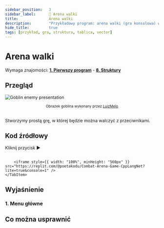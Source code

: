 ```yaml
---
sidebar_position:	3
sidebar_label:		👾 Arena walki
title:				Arena walki
description:		"Przykładowy program: arena walki (gra konsolowa) w języku C++"
hide_title:			true
tags: [przykład, gra, struktura, tablica, vector]
---
```


<!-- Components -->

<!-- Presets -->

<!-- Codes -->

<NotFinished/>

# Arena walki

Wymaga znajomości: [**1. Pierwszy program**](../../first-program) - [**8. Struktury**](../../structures)

## Przegląd

<Image center
		maxheight={200}
		alt="Goblin enemy presentation"
		src="/img/tutorials/course/basic/structures/GoblinEnemy.gif"
	/>
<center><small>Obrazek goblina wykonany przez <a href="https://luizmelo.itch.io/monsters-creatures-fantasy">LuizMelo</a></small></center>

<br/>

Stworzymy prostą grę, w której będzie można walczyć z przeciwnikami.

## Kod źródłowy

<Tabs>
	<TabItem value="source" label="Pełen kod" default>
		<CustomCodeBlock lineNumbers maxLines={25}>
			<SourceCode />
		</CustomCodeBlock>
	</TabItem>
	<TabItem value="try-it" label="Zagraj">
		Kliknij przycisk ▶
		<br/>
		<br/>

		<iframe style={{ width: "100%", minHeight: "560px" }} src="https://replit.com/@poetakodu/Combat-Arena-Game-CppLangNet?lite=true&console=1" />
	</TabItem>
</Tabs>

## Wyjaśnienie

<ImproveSection />

### 1. Menu główne

## Co można usprawnić

<ImproveSection />